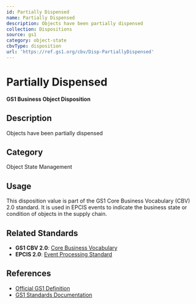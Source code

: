```yaml
---
id: Partially Dispensed
name: Partially Dispensed
description: Objects have been partially dispensed
collection: Dispositions
source: gs1
category: object-state
cbvType: disposition
url: 'https://ref.gs1.org/cbv/Disp-PartiallyDispensed'
---
```

# Partially Dispensed

**GS1 Business Object Disposition**

## Description

Objects have been partially dispensed

## Category

Object State Management

## Usage

This disposition value is part of the GS1 Core Business Vocabulary (CBV) 2.0 standard. It is used in EPCIS events to indicate the business state or condition of objects in the supply chain.

## Related Standards

- **GS1 CBV 2.0**: [Core Business Vocabulary](https://ref.gs1.org/standards/cbv/)
- **EPCIS 2.0**: [Event Processing Standard](https://ref.gs1.org/standards/epcis/)

## References

- [Official GS1 Definition](https://ref.gs1.org/cbv/Disp-PartiallyDispensed)
- [GS1 Standards Documentation](https://www.gs1.org/standards)
